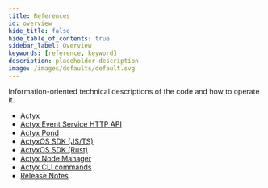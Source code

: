 ```yaml
---
title: References
id: overview
hide_title: false
hide_table_of_contents: true
sidebar_label: Overview
keywords: [reference, keyword]
description: placeholder-description
image: /images/defaults/default.svg
---
```


Information-oriented technical descriptions of the code and how to operate it.

- [Actyx](./actyx.mdx)
- [Actyx Event Service HTTP API](./event-service.mdx)
- [Actyx Pond](./actyx-pond.mdx)
- [ActyxOS SDK (JS/TS)](./js-ts-sdk/index.md)
- [ActyxOS SDK (Rust)](./rust-sdk.mdx)
- [Actyx Node Manager](./node-manager.mdx)
- [Actyx CLI commands](./cli/overview.md)
- [Release Notes](./release-notes)


<NPS />
